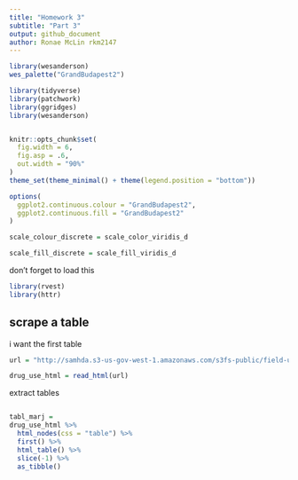```yaml
---
title: "Homework 3"
subtitle: "Part 3"
output: github_document
author: Ronae McLin rkm2147
---
```


```r


library(wesanderson)
wes_palette("GrandBudapest2")

```


```r
library(tidyverse)
library(patchwork)
library(ggridges)
library(wesanderson)


knitr::opts_chunk$set(
  fig.width = 6,
  fig.asp = .6,
  out.width = "90%"
)
theme_set(theme_minimal() + theme(legend.position = "bottom"))

options(
  ggplot2.continuous.colour = "GrandBudapest2",
  ggplot2.continuous.fill = "GrandBudapest2"
)

scale_colour_discrete = scale_color_viridis_d

scale_fill_discrete = scale_fill_viridis_d
```

don't forget to load this
```r
library(rvest)
library(httr)
```

## scrape a table

i want the first table 

```r
url = "http://samhda.s3-us-gov-west-1.amazonaws.com/s3fs-public/field-uploads/2k15StateFiles/NSDUHsaeShortTermCHG2015.htm"
```

```r
drug_use_html = read_html(url)
```

extract tables

```r
```


```r
tabl_marj = 
drug_use_html %>% 
  html_nodes(css = "table") %>% 
  first() %>% 
  html_table() %>%  
  slice(-1) %>% 
  as_tibble()

```

